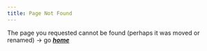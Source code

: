 ```yaml
---
title: Page Not Found
---
```


The page you requested cannot be found (perhaps it was moved or renamed) → go [***home***](index.qmd)